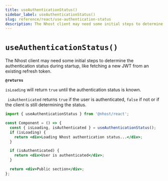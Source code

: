 ```yaml
---
title: useAuthenticationStatus()
sidebar_label: useAuthenticationStatus()
slug: reference/react/use-authentication-status
description: The Nhost client may need some initial steps to determine the authentication status during startup, like fetching a new JWT from an existing refresh token.
---
```


# `useAuthenticationStatus()`

The Nhost client may need some initial steps to determine the authentication status during startup, like fetching a new JWT from an existing refresh token.

**`@returns`**

`isLoading` will return `true` until the authentication status is known.

` isAuthenticated` returns `true` if the user is authenticated, `false` if not or if the client is still determining the status.

```jsx
import { useAuthenticationStatus } from '@nhost/react';

const Component = () => {
  const { isLoading, isAuthenticated } = useAuthenticationStatus();
  if (isLoading) {
    return <div>Loading Nhost authentication status...</div>;
  }

  if (isAuthenticated) {
    return <div>User is authenticated</div>;
  }

  return <div>Public section</div>;
};
```
